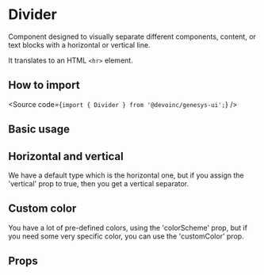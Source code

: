 

<Meta of={Stories} />

# Divider

Component designed to visually separate different components, content, or text
blocks with a horizontal or vertical line.

It translates to an HTML `<hr>` element.

## How to import

<Source code={`import { Divider } from '@devoinc/genesys-ui';`} />

## Basic usage

<Canvas of={Stories.Playground} />

## Horizontal and vertical

We have a default type which is the horizontal one, but if you assign the 'vertical' prop to true,
then you get a vertical separator.

<Canvas of={Stories.Types} />

## Custom color

You have a lot of pre-defined colors, using the 'colorScheme' prop, but if you need some very specific color,
you can use the 'customColor' prop.

<Canvas of={Stories.CustomColor} />

## Props

<ArgTypes of={Stories} />
